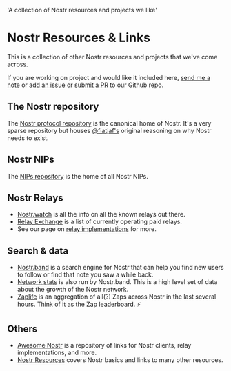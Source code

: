   'A collection of Nostr resources and projects we like'

# Nostr Resources & Links

This is a collection of other Nostr resources and projects that we've come across.

If you are working on project and would like it included here, [send me a note](https://snort.social/p/npub1zuuajd7u3sx8xu92yav9jwxpr839cs0kc3q6t56vd5u9q033xmhsk6c2uc) or [add an issue](https://github.com/erskingardner/nostr-how/issues) or [submit a PR](https://github.com/erskingardner/nostr-how/pulls) to our Github repo.

## The Nostr repository

The [Nostr protocol repository](https://github.com/nostr-protocol/nostr) is the canonical home of Nostr. It's a very sparse repository but houses [@fiatjaf's](https://github.com/fiatjaf) original reasoning on why Nostr needs to exist.

## Nostr NIPs

The [NIPs repository](https://github.com/nostr-protocol/nips) is the home of all Nostr NIPs.

## Nostr Relays

- [Nostr.watch](https://nostr.watch/relays/find) is all the info on all the known relays out there.
- [Relay Exchange](https://relay.exchange/) is a list of currently operating paid relays.
- See our page on [relay implementations](/relays/implementations) for more.

## Search & data

- [Nostr.band](https://nostr.band) is a search engine for Nostr that can help you find new users to follow or find that note you saw a while back.
- [Network stats](https://stats.nostr.band) is also run by Nostr.band. This is a high level set of data about the growth of the Nostr network.
- [Zaplife](https://zaplife.lol) is an aggregation of all(?) Zaps across Nostr in the last several hours. Think of it as the Zap leaderboard. ⚡

## Others

- [Awesome Nostr](https://www.nostr.net) is a repository of links for Nostr clients, relay implementations, and more.
- [Nostr Resources](https://nostr-resources.com) covers Nostr basics and links to many other resources.
